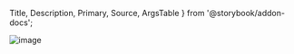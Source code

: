   Title,
  Description,
  Primary,
  Source,
  ArgsTable
} from '@storybook/addon-docs';

![image](https://paradigm.mail.ru/notionStatic/938bf97d-d8f9-48cb-ba4d-9fe4c6c027de.png)

<br />

<Title />

<!-- This is the foundation of the entire application. The grid allows you to correctly position all elements on the screen of any device. -->
Это основа всего приложения. Сетка позволяет правильно расположить все элементы на экране любого устройства.

```
import { Grid } from 'wuki';
```

## Основная информация - информация присущая данному компоненту

### Должна импортироваться

<!-- ## Entities -->
## Сущности

<!-- Grid contains two entities:
  1. Container - defines a columnar system built on CSS Grid, which is many times more convenient and easier to use than CSS FlexBox. -->
Grid содержит две сущности:
  1. Контейнер - определяет систему столбцов, построенную на CSS Grid, которая во много раз удобнее и проще в использовании, чем CSS FlexBox.
```
<Grid container>
</Grid>
```
<!-- 2. Element - is a column in a column system. -->
  2. Элемент - столбец в системе столбцов.
```
<Grid col={12}>
</Grid>
```
<!-- In standard situations, you should stick to as few `<Grid container>` as possible. One container is enough to create standard page layout and cover all needs. -->
В стандартных ситуациях вам следует придерживаться как можно меньшего числа `<Grid container>`. Одного контейнера достаточно, чтобы создать стандартный макет страницы и закрыть все потребности.

## Адаптивность

## Примеры - должны идти стандартом

## Component

<Primary />

## Examples

<Primary />

## Component API (props)

Благодаря простому API(props) вы можете настроить компонент под ваши нужды. Чаще всего в этом не будет нужды, но для лучшего эффекта они и существуют
<ArgsTable />